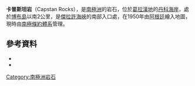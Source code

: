 {{Coord|64|57|S|63|26|W|source:GNIS|display=title}}

'''卡普斯坦岩'''（Capstan Rocks），是[[南極洲|南極洲]]的岩石，位於[[葛拉漢地|葛拉漢地]]的[[丹科海岸|丹科海岸]]，處於[[博布島|博布島]]以南2公里，是[[傑拉許海峽|傑拉許海峽]]的南部入口處，在1950年由[[阿根廷|阿根廷]]繪入地圖，現時由[[南極條約體系|南極條約體系]]管理。

==參考資料==
*{{cite gnis | type = antarid | id = 2413| name = Capstan Rocks | accessdate = 2011-10-25}}
*{{usgs-gazetteer|id=2413}}

{{DEFAULTSORT:Capstan Rocks}}
[[Category:南極洲岩石|Category:南極洲岩石]]


{{DancoCoast-geo-stub}}